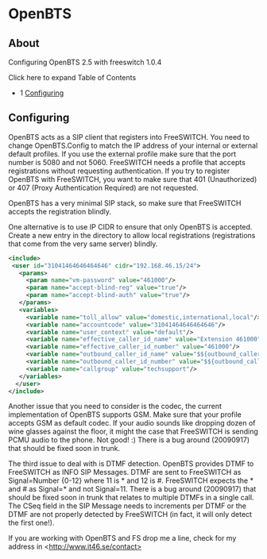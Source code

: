 
# OpenBTS 

 

## About

Configuring OpenBTS 2.5 with freeswitch 1.0.4

Click here to expand Table of Contents

* 1 [Configuring](#configuring)

## Configuring

OpenBTS acts as a SIP client that registers into FreeSWITCH. You need to change OpenBTS.Config to match the IP address of your internal or external default profiles. If you use the external profile make sure that the port number is 5080 and not 5060\. FreeSWITCH needs a profile that accepts registrations without requesting authentication. If you try to register OpenBTS with FreeSWITCH, you want to make sure that 401 (Unauthorized) or 407 (Proxy Authentication Required) are not requested.

OpenBTS has a very minimal SIP stack, so make sure that FreeSWITCH accepts the registration blindly.

One alternative is to use IP CIDR to ensure that only OpenBTS is accepted. Create a new entry in the directory to allow local registrations (registrations that come from the very same server) blindly.

```xml
<include>
 <user id="31041464646464646" cidr="192.168.46.15/24">
   <params>
     <param name="vm-password" value="461000"/>
     <param name="accept-blind-reg" value="true"/>
     <param name="accept-blind-auth" value="true"/>
   </params>
   <variables>
     <variable name="toll_allow" value="domestic,international,local"/>
     <variable name="accountcode" value="31041464646464646"/>
     <variable name="user_context" value="default"/>
     <variable name="effective_caller_id_name" value="Extension 461000"/>
     <variable name="effective_caller_id_number" value="461000"/>
     <variable name="outbound_caller_id_name" value="$${outbound_caller_name}"/>
     <variable name="outbound_caller_id_number" value="$${outbound_caller_id}"/>
     <variable name="callgroup" value="techsupport"/>
   </variables>
  </user>
</include>
```

Another issue that you need to consider is the codec, the current implementation of OpenBTS supports GSM. Make sure that your profile accepts GSM as default codec. If your audio sounds like dropping dozen of wine glasses against the floor, it might the case that FreeSWITCH is sending PCMU audio to the phone. Not good! :) There is a bug around (20090917) that should be fixed soon in trunk.

The third issue to deal with is DTMF detection. OpenBTS provides DTMF to FreeSWITCH as INFO SIP Messages. DTMF are sent to FreeSWITCH as Signal=Number \{0-12} where 11 is \* and 12 is #. FreeSWITCH expects the \* and # as Signal=\* and not Signal=11\. There is a bug around (20090917) that should be fixed soon in trunk that relates to multiple DTMFs in a single call. The CSeq field in the SIP Message needs to increments per DTMF or the DTMF are not properly detected by FreeSWITCH (in fact, it will only detect the first one!).

If you are working with OpenBTS and FS drop me a line, check for my address in \<http://www.it46.se/contact>


